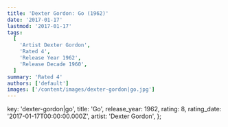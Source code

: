 ```yaml
---
title: 'Dexter Gordon: Go (1962)'
date: '2017-01-17'
lastmod: '2017-01-17'
tags:
  [
    'Artist Dexter Gordon',
    'Rated 4',
    'Release Year 1962',
    'Release Decade 1960',
  ]
summary: 'Rated 4'
authors: ['default']
images: ['/content/images/dexter-gordon|go.jpg']
---
```


  key: 'dexter-gordon|go',
  title: 'Go',
  release_year: 1962,
  rating: 8,
  rating_date: '2017-01-17T00:00:00.000Z',
  artist: 'Dexter Gordon',
};

<MusicRating data={data} />
